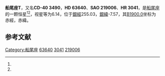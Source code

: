 {{Starbox begin
| name = 船尾座T
}}
{{Starbox observe
| epoch = [[J2000.0|J2000.0]]
| constell = [[船尾座|船尾座]]<ref name=SIMBAD>{{cite web
 | url=http://simbad.u-strasbg.fr/simbad/sim-id?Ident=HR+3041
 | title =Pulsating variable Star
 | publisher=Centre de Données astronomiques de Strasbourg
 | work=SIMBAD
 | accessdate=2012-07-13}}</ref><ref name=DATA>{{cite web
 | url=http://vizier.u-strasbg.fr/viz-bin/VizieR-5?-out.add=.&-source=5050&-corr=PK=HR&-out.max=9999&HR=3041
 | title =VizieR Detailed Page
 | accessdate=2012-07-13}}</ref>
| 星官 = 
| ra = {{RA|7|48|8.5}}<ref name=SIMBAD /><ref name=DATA />
| dec = {{DEC|-40|39|8}}<ref name=SIMBAD /><ref name=DATA />
| appmag_v = 6.14<ref name=SIMBAD /><ref name=DATA />
}}
{{Starbox character
| class = M2III<ref name=SIMBAD /><ref name=DATA />
| b-v = 1.58<ref name=SIMBAD /><ref name=DATA />
| u-b = 1.9<ref name=SIMBAD /><ref name=DATA />
| r-i = 1.01E<ref name=SIMBAD /><ref name=DATA />
| variable = 
}}
{{Starbox astrometry
| radial_v = 1.9
| prop_mo_ra = 23
| parallax = 
| p_error = 
}}
{{Starbox catalog
| names =CD-40 3490，[[SAO星表|SAO]] 219006，[[HD星表|HD]] 63640，[[HR星表|HR]] 3041}}
{{Starbox reference |Simbad=HR+3041}}
{{Starbox end}}

'''船尾座T'''，又名'''CD-40 3490'''，'''HD 63640'''、'''SAO 219006'''、'''HR 3041'''，是[[船尾座|船尾座]]的一颗恒星<ref name=SIMBAD /><ref name=DATA />，视星等为6.14，位于[[銀道座標系|銀經]]255.03，[[銀道座標系|銀緯]]-7.57，其[[B1900.0|B1900.0]]坐标为赤經{{RA|7|44|43.4}}，赤緯{{DEC|-40|-7.57|8}}。

== 参考文献 ==
{{reflist}}

{{star-stub}}

{{船尾座恒星}}
[[Category:船尾座|Category:船尾座]]
[[Category:HD和HDE天體|63640]]
[[Category:HR天體|3041]]
[[Category:SAO天體|219006]]